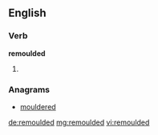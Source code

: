 ==English==

===Verb===
'''remoulded'''

# {{past of|[[remould]]}}

===Anagrams===
* [[mouldered#English|mouldered]]

[[de:remoulded]]
[[mg:remoulded]]
[[vi:remoulded]]